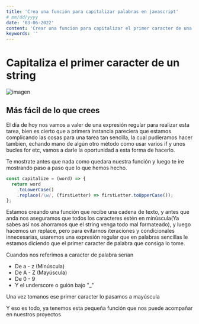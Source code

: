 ```yaml
---
title: 'Crea una función para capitalizar palabras en javascript'
# mm/dd/yyyy
date: '03-06-2022'
content: 'Crear una funcion para capitalizar el primer caracter de una cadena de texto, no tiene porque ser traumatico, vamos a echar mano de las expresiones regulares'
keywords: ''
---
```


# Capitaliza el primer caracter de un string

![imagen](/maquina-de-escribir.jpg)

## Más fácil de lo que crees

El día de hoy nos vamos a valer de una expresión regular para realizar esta tarea, bien es cierto que a primera instancia pareciera que estamos complicando las cosas para una tarea tan sencilla, la cual pudieramos hacer tambien, echando mano de algún otro método como usar varios if y unos bucles for etc, vamos a darle la oportunidad a esta forma de hacerlo.

Te mostrate antes que nada como quedara nuestra función y luego te ire mostrando paso a paso que lo que hemos hecho.

```javascript
const capitalize = (word) => {
  return word
    .toLowerCase()
    .replace(/\w/, (firstLetter) => firstLetter.toUpperCase());
};
```

Estamos creando una función que recibe una cadena de texto, y antes que anda nos aseguramos que todos los caracteres estén en minúscula(Ya sabes así nos ahorramos que el string venga todo mal formateado), y luego hacemos un replace, pero para evitarnos iteraciones y condicionales innecesarias, usaremos una expresión regular que en palabras sencillas le estamos diciendo que el primer caracter de palabra que consiga lo tome.

Cuandos nos referimos a caracter de palabra serían

- De a - z (Minúscula)
- De A - Z (Mayúscula)
- De 0 - 9
- Y el underscore o guión bajo "\_"

Una vez tomanos ese primer caracter lo pasamos a mayúscula

Y eso es todo, ya tenemos esta pequeña función que nos puede acompañar en nuestros proyectos
